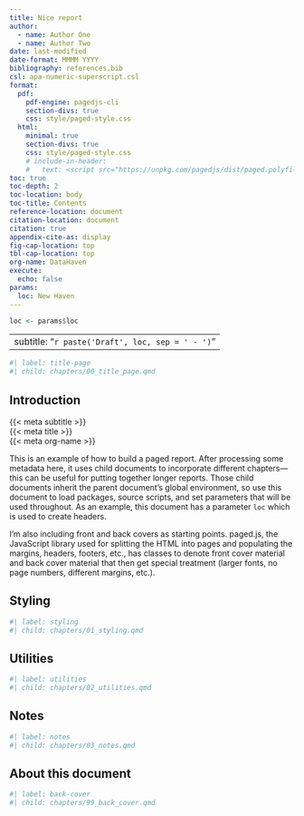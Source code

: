 ```yaml
---
title: Nice report
author: 
  - name: Author One
  - name: Author Two
date: last-modified
date-format: MMMM YYYY
bibliography: references.bib
csl: apa-numeric-superscript.csl
format: 
  pdf:
    pdf-engine: pagedjs-cli
    section-divs: true
    css: style/paged-style.css
  html:
    minimal: true
    section-divs: true
    css: style/paged-style.css
    # include-in-header: 
    #   text: <script src="https://unpkg.com/pagedjs/dist/paged.polyfill.js"></script>
toc: true
toc-depth: 2
toc-location: body
toc-title: Contents
reference-location: document
citation-location: document
citation: true
appendix-cite-as: display
fig-cap-location: top
tbl-cap-location: top
org-name: DataHaven
execute: 
  echo: false
params:
  loc: New Haven
---
```


```r
loc <- params$loc
```


---
subtitle: "`r paste('Draft', loc, sep = ' - ')`"
---

<div class="front-matter">

```r
#| label: title-page
#| child: chapters/00_title_page.qmd 
```

</div>

## Introduction

<div id="header-left" class="hidden">{{< meta subtitle >}}</div>

<div id="header-right" class="hidden ">{{< meta title >}}</div>

<div id="logo" class="hidden">{{< meta org-name >}}</div>

This is an example of how to build a paged report. After processing some metadata here, it uses child documents to incorporate different chapters---this can be useful for putting together longer reports. Those child documents inherit the parent document's global environment, so use this document to load packages, source scripts, and set parameters that will be used throughout. As an example, this document has a parameter `loc` which is used to create headers.

I'm also including front and back covers as starting points. paged.js, the JavaScript library used for splitting the HTML into pages and populating the margins, headers, footers, etc., has classes to denote front cover material and back cover material that then get special treatment (larger fonts, no page numbers, different margins, etc.).

## Styling

```r
#| label: styling
#| child: chapters/01_styling.qmd 
```

## Utilities

```r
#| label: utilities
#| child: chapters/02_utilities.qmd 
```

## Notes

```r
#| label: notes
#| child: chapters/03_notes.qmd 
```

<div class="back-cover">

## About this document {.unlisted}
```r
#| label: back-cover
#| child: chapters/99_back_cover.qmd 
```

</div>